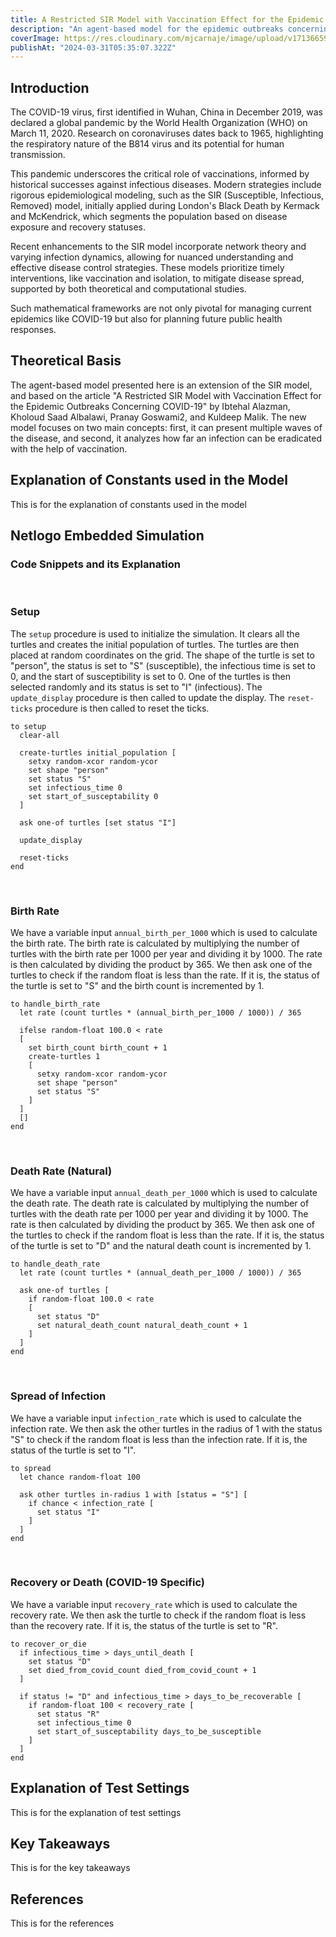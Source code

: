 ```yaml
---
title: A Restricted SIR Model with Vaccination Effect for the Epidemic Outbreaks Concerning COVID-19 - Agent-Based Modeling
description: "An agent-based model for the epidemic outbreaks concerning COVID-19. he new model focuses on two main concepts: first, it can present multiple waves of the disease, and second, it analyzes how far an infection can be eradicated with the help of vaccination."
coverImage: https://res.cloudinary.com/mjcarnaje/image/upload/v1713665992/wiuijpvbjtlgz8nwixu1.png
publishAt: "2024-03-31T05:35:07.322Z"
---
```



## Introduction

The COVID-19 virus, first identified in Wuhan, China in December 2019, was declared a global pandemic by the World Health Organization (WHO) on March 11, 2020. Research on coronaviruses dates back to 1965, highlighting the respiratory nature of the B814 virus and its potential for human transmission.

This pandemic underscores the critical role of vaccinations, informed by historical successes against infectious diseases. Modern strategies include rigorous epidemiological modeling, such as the SIR (Susceptible, Infectious, Removed) model, initially applied during London's Black Death by Kermack and McKendrick, which segments the population based on disease exposure and recovery statuses.

Recent enhancements to the SIR model incorporate network theory and varying infection dynamics, allowing for nuanced understanding and effective disease control strategies. These models prioritize timely interventions, like vaccination and isolation, to mitigate disease spread, supported by both theoretical and computational studies.

Such mathematical frameworks are not only pivotal for managing current epidemics like COVID-19 but also for planning future public health responses.

## Theoretical Basis

The agent-based model presented here is an extension of the SIR model, and based on the article "A Restricted SIR Model with Vaccination Effect for the Epidemic Outbreaks Concerning COVID-19" by Ibtehal Alazman, Kholoud Saad Albalawi, Pranay Goswami2, and Kuldeep Malik. The new model focuses on two main concepts: first, it can present multiple waves of the disease, and second, it analyzes how far an infection can be eradicated with the help of vaccination.

## Explanation of Constants used in the Model

This is for the explanation of constants used in the model

## Netlogo Embedded Simulation

<NetLogoSimulation />

### Code Snippets and its Explanation

<br />

### Setup

The `setup` procedure is used to initialize the simulation. It clears all the turtles and creates the initial population of turtles. The turtles are then placed at random coordinates on the grid. The shape of the turtle is set to "person", the status is set to "S" (susceptible), the infectious time is set to 0, and the start of susceptibility is set to 0. One of the turtles is then selected randomly and its status is set to "I" (infectious). The `update_display` procedure is then called to update the display. The `reset-ticks` procedure is then called to reset the ticks.

```
to setup
  clear-all

  create-turtles initial_population [
    setxy random-xcor random-ycor
    set shape "person"
    set status "S"
    set infectious_time 0
    set start_of_susceptability 0
  ]

  ask one-of turtles [set status "I"]

  update_display

  reset-ticks
end
```

<br />

### Birth Rate

We have a variable input `annual_birth_per_1000` which is used to calculate the birth rate. The birth rate is calculated by multiplying the number of turtles with the birth rate per 1000 per year and dividing it by 1000. The rate is then calculated by dividing the product by 365. We then ask one of the turtles to check if the random float is less than the rate. If it is, the status of the turtle is set to "S" and the birth count is incremented by 1.

```
to handle_birth_rate
  let rate (count turtles * (annual_birth_per_1000 / 1000)) / 365

  ifelse random-float 100.0 < rate
  [
    set birth_count birth_count + 1
    create-turtles 1
    [
      setxy random-xcor random-ycor
      set shape "person"
      set status "S"
    ]
  ]
  []
end
```

<br />

### Death Rate (Natural)

We have a variable input `annual_death_per_1000` which is used to calculate the death rate. The death rate is calculated by multiplying the number of turtles with the death rate per 1000 per year and dividing it by 1000. The rate is then calculated by dividing the product by 365. We then ask one of the turtles to check if the random float is less than the rate. If it is, the status of the turtle is set to "D" and the natural death count is incremented by 1.

```
to handle_death_rate
  let rate (count turtles * (annual_death_per_1000 / 1000)) / 365

  ask one-of turtles [
    if random-float 100.0 < rate
    [
      set status "D"
      set natural_death_count natural_death_count + 1
    ]
  ]
end
```

<br />

### Spread of Infection

We have a variable input `infection_rate` which is used to calculate the infection rate. We then ask the other turtles in the radius of 1 with the status "S" to check if the random float is less than the infection rate. If it is, the status of the turtle is set to "I".

```
to spread
  let chance random-float 100

  ask other turtles in-radius 1 with [status = "S"] [
    if chance < infection_rate [
      set status "I"
    ]
  ]
end
```

<br />

### Recovery or Death (COVID-19 Specific)

We have a variable input `recovery_rate` which is used to calculate the recovery rate. We then ask the turtle to check if the random float is less than the recovery rate. If it is, the status of the turtle is set to "R".

```
to recover_or_die
  if infectious_time > days_until_death [
    set status "D"
    set died_from_covid_count died_from_covid_count + 1
  ]

  if status != "D" and infectious_time > days_to_be_recoverable [
    if random-float 100 < recovery_rate [
      set status "R"
      set infectious_time 0
      set start_of_susceptability days_to_be_susceptible
    ]
  ]
end
```

## Explanation of Test Settings

This is for the explanation of test settings

## Key Takeaways

This is for the key takeaways

## References

This is for the references
